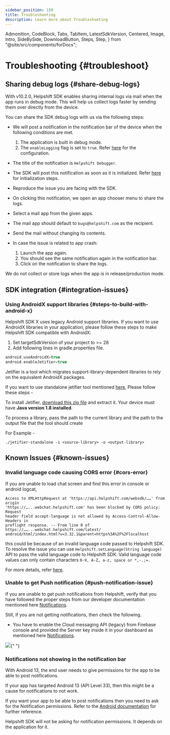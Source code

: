 ```yaml
---
sidebar_position: 150
title: Troubleshooting
description: Learn more about Troubleshooting
---
```


  Admonition,
  CodeBlock,
  Tabs,
  TabItem,
  LatestSdkVersion,
  Centered,
  Image,
  Intro,
  SideBySide,
  DownloadButton,
  Steps,
  Step,
} from "@site/src/components/forDocs";

# Troubleshooting {#troubleshoot}

## Sharing debug logs {#share-debug-logs}

With v10.2.0, Helpshift SDK enables sharing internal logs via mail when the app runs in debug mode.
This will help us collect logs faster by sending them over directly from the device.

You can share the SDK debug logs with us via the following steps:

- We will post a notification in the notification bar of the device when the following conditions are met.

  1.  The application is built in debug mode.
  2.  The `enableLogging` flag is set to `true`. Refer [here](/sdkx_android/sdk-configuration#enable-logging) for the configuration.

- The title of the notification is `Helpshift Debugger`.
- The SDK will post this notification as soon as it is initialized. Refer [here](/sdkx_android/getting-started#initializing) for initialization steps.
- Reproduce the issue you are facing with the SDK.
- On clicking this notification, we open an app chooser menu to share the logs.
- Select a mail app from the given apps.
- The mail app should default to `bugs@helpshift.com` as the recipient.
- Send the mail without changing its contents.
- In case the issue is related to app crash:
  1.  Launch the app again.
  2.  You should see the same notification again in the notification bar.
  3.  Click on the notification to share the logs.

<Admonition type="info" title="Note">

We do not collect or store logs when the app is in release/production mode.

</Admonition>

## SDK integration {#integration-issues}

### Using AndroidX support libraries {#steps-to-build-with-android-x}

Helpshift SDK X uses legacy Android support libraries. If you want to use AndroidX libraries in your application, please follow these steps to make Helpshift SDK compatible with AndroidX:

1. Set targetSdkVersion of your project to >= 28
2. Add following lines in gradle.properties file.

```groovy
android.useAndroidX=true
android.enableJetifier=true
```

Jetifier is a tool which migrates support-library-dependent libraries to rely on the equivalent AndroidX packages.

If you want to use standalone jetifier tool mentioned [here](https://developer.android.com/studio/command-line/jetifier), Please follow these steps -

To install Jetifier, [download this zip file](https://dl.google.com/dl/android/studio/jetifier-zips/1.0.0-beta10/jetifier-standalone.zip) and extract it.
Your device must have **Java version 1.8 installed**.

To process a library, pass the path to the current library and the path to the output file that the tool should create

For Example -

`./jetifier-standalone -i <source-library> -o <output-library>`

## Known Issues {#known-issues}

### Invalid language code causing CORS error {#cors-error}

If you are unable to load chat screen and find this error in console or android logcat,

```
Access to XMLHttpRequest at 'https://api.helpshift.com/websdk/……' from origin
'https://…...webchat.helpshift.com' has been blocked by CORS policy: Request
header field accept-language is not allowed by Access-Control-Allow-Headers in
preflight response. -- From line 0 of https://……...webchat.helpshift.com/latest/
android/html/index.html?v=3.32.1&parent=https%3A%2F%2Flocalhost
```

this could be because of an invalid language code passed to Helpshift SDK. To resolve the issue you can use `Helpshift.setLanguage(String language)` API to pass the valid language code to Helpshift SDK.
Valid language code values can only contain characters `0-9, A-Z, a-z, space or *,-.;=.`

For more details, refer [here](/sdkx_android/i18n/#supported-languages).

### Unable to get Push notification {#push-notification-issue}

If you are unable to get push notifications from Helpshift, verify that you have followed the proper steps from our developer documentation mentioned here [Notifications](/sdkx_android/notifications#push-via-helpshift).

Still, if you are not getting notifications, then check the following.

- You have to enable the Cloud messaging API (legacy) from Firebase console and provided the Server key inside it in your dashboard as mentioned here [Notifications](/sdkx_android/notifications#push-via-helpshift).

<Image src="/static/books/helpshiftx/gcm-key-example.png" width="full" />{" "}

### Notifications not showing in the notification bar

With Android 13, the end user needs to give permissions for the app to be able to post notifications.

If your app has targeted Android 13 (API Level 33), then this might be a cause for notifications to not work.

If you want your app to be able to post notifications then you need to ask for the Notification permissions. Refer to the [Android documentation](https://developer.android.com/develop/ui/views/notifications/notification-permission) for further reference.

Helpshift SDK will not be asking for notification permissions. It depends on the application for it.

